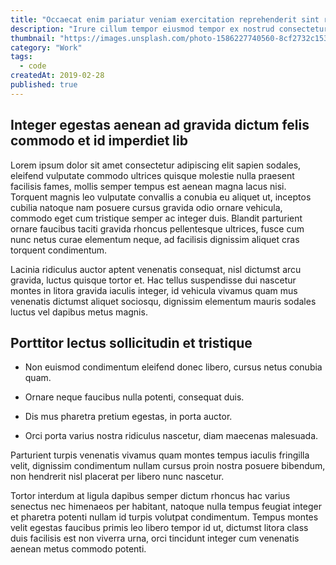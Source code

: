 ```yaml
---
title: "Occaecat enim pariatur veniam exercitation reprehenderit sint reprehenderit."
description: "Irure cillum tempor eiusmod tempor ex nostrud consectetur reprehenderit sunt Lorem officia. Sunt quis consectetur deserunt irure reprehenderit ex voluptate aute fugiat ut voluptate mollit occaecat. In elit nostrud sunt occaecat ex quis cillum culpa aliquip labore et sint dolor. Esse aliquip dolor sint cupidatat. Cupidatat laboris proident ad irure labore sunt voluptate ullamco dolor id."
thumbnail: "https://images.unsplash.com/photo-1586227740560-8cf2732c1531?ixlib=rb-1.2.1&ixid=MnwxMjA3fDF8MHxwaG90by1wYWdlfHx8fGVufDB8fHx8&auto=format&fit=crop&w=2161&q=80"
category: "Work"
tags:
  - code
createdAt: 2019-02-28
published: true
---
```


## Integer egestas aenean ad gravida dictum felis commodo et id imperdiet lib

Lorem ipsum dolor sit amet consectetur adipiscing elit sapien sodales, eleifend vulputate commodo ultrices quisque molestie nulla praesent facilisis fames, mollis semper tempus est aenean magna lacus nisi. Torquent magnis leo vulputate convallis a conubia eu aliquet ut, inceptos cubilia natoque nam posuere cursus gravida odio ornare vehicula, commodo eget cum tristique semper ac integer duis. Blandit parturient ornare faucibus taciti gravida rhoncus pellentesque ultrices, fusce cum nunc netus curae elementum neque, ad facilisis dignissim aliquet cras torquent condimentum.

Lacinia ridiculus auctor aptent venenatis consequat, nisl dictumst arcu gravida, luctus quisque tortor et. Hac tellus suspendisse dui nascetur montes in litora gravida iaculis integer, id vehicula vivamus quam mus venenatis dictumst aliquet sociosqu, dignissim elementum mauris sodales luctus vel dapibus metus magnis.

## Porttitor lectus sollicitudin et tristique

- Non euismod condimentum eleifend donec libero, cursus netus conubia quam.

- Ornare neque faucibus nulla potenti, consequat duis.

- Dis mus pharetra pretium egestas, in porta auctor.

- Orci porta varius nostra ridiculus nascetur, diam maecenas malesuada.

Parturient turpis venenatis vivamus quam montes tempus iaculis fringilla velit, dignissim condimentum nullam cursus proin nostra posuere bibendum, non hendrerit nisl placerat per libero nunc nascetur.

Tortor interdum at ligula dapibus semper dictum rhoncus hac varius senectus nec himenaeos per habitant, natoque nulla tempus feugiat integer et pharetra potenti nullam id turpis volutpat condimentum. Tempus montes velit egestas faucibus primis leo libero tempor id ut, dictumst litora class duis facilisis est non viverra urna, orci tincidunt integer cum venenatis aenean metus commodo potenti.
